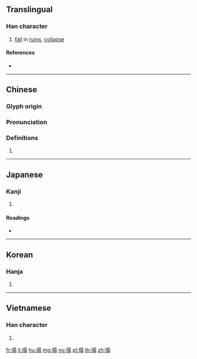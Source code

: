 {{character info/new}}
==Translingual==

===Han character===
{{Han char|rn=32|rad=土|as=10|sn=13|four=46127|canj=GASM|ids=⿰土𦐇}}

# [[fall]] in [[ruin]]s, [[collapse]]

====References====
* {{Han ref|kx=0235.040|dkj=05322|dj=0472.310|hdz=10471.130|uh=584C|ud=22604|bh=B6F2|bd=46834}}

----

==Chinese==
{{zh-forms}}

===Glyph origin===
{{Han etym}}

===Pronunciation===
{{zh-pron
|m=tā
|c=taap3
|h=pfs=
|md=
|mn=lap
|w=
|mc=
|oc=y
|cat=
}}

===Definitions===
{{zh-hanzi}}

# {{rfdef|lang=zh}}

----

==Japanese==

===Kanji===
{{ja-kanji|grade=|rs=土10}}

# {{defn|lang=ja|sort=土10}}

====Readings====
* {{ja-readings|on=[[とう]] (tō)|kun=}}

----

==Korean==

===Hanja===
{{ko-hanja|hangeul=[[탑]]|rv=tap|mr=t'ap}}

# {{defn|lang=ko|sort=土10}}

----

==Vietnamese==

===Han character===
{{vi-hantu|[[tháp]]|rs=土10}}

# {{defn|lang=vi|sort=土10}}

[[fr:塌]]
[[li:塌]]
[[hu:塌]]
[[mg:塌]]
[[no:塌]]
[[pl:塌]]
[[th:塌]]
[[zh:塌]]